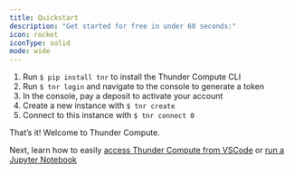 ```yaml
---
title: Quickstart
description: "Get started for free in under 60 seconds:"
icon: rocket
iconType: solid
mode: wide
---
```



1.  Run `$ pip install tnr` to install the Thunder Compute CLI
2.  Run `$ tnr login` and navigate to the console to generate a token
3.  In the console, pay a deposit to activate your account
4.  Create a new instance with `$ tnr create`
5.  Connect to this instance with `$ tnr connect 0`

That’s it! Welcome to Thunder Compute.

Next, learn how to easily [access Thunder Compute from VSCode](https://docs.thundercompute.com/guides/vscode-integration-for-thunder-compute) or [run a Jupyter Notebook](https://docs.thundercompute.com/guides/running-jupyter-notebooks-on-thunder-compute)


